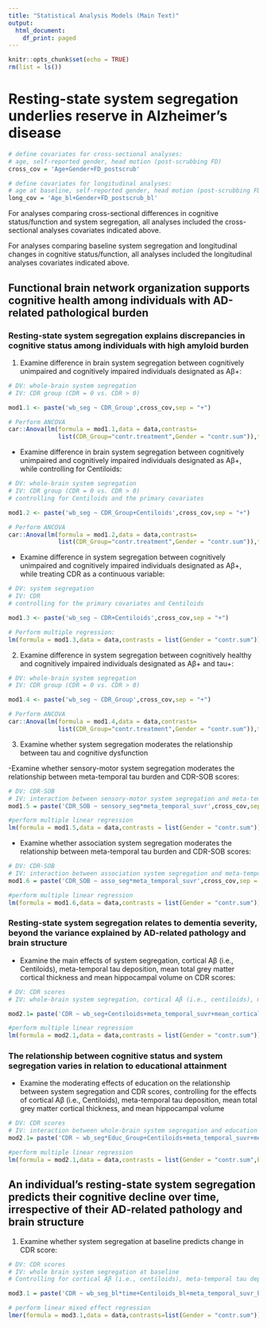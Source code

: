 ```yaml
---
title: "Statistical Analysis Models (Main Text)"
output:
  html_document:
    df_print: paged
---
```


```r
knitr::opts_chunk$set(echo = TRUE)
rm(list = ls())
```

# Resting-state system segregation underlies reserve in Alzheimer’s disease 


```r
# define covariates for cross-sectional analyses:
# age, self-reported gender, head motion (post-scrubbing FD)
cross_cov = 'Age+Gender+FD_postscrub'

# define covariates for longitudinal analyses: 
# age at baseline, self-reported gender, head motion (post-scrubbing FD) at baseline
long_cov = 'Age_bl+Gender+FD_postscrub_bl'
```

For analyses comparing cross-sectional differences in cognitive status/function and system segregation, all analyses included the cross-sectional analyses covariates indicated above.

For analyses comparing baseline system segregation and longitudinal changes in cognitive status/function, 
all analyses included the longitudinal analyses covariates indicated above.

## Functional brain network organization supports cognitive health among individuals with AD-related pathological burden

### Resting-state system segregation explains discrepancies in cognitive status among individuals with high amyloid burden

1) Examine difference in brain system segregation between cognitively unimpaired and cognitively impaired individuals designated as Aβ+: 

```r
# DV: whole-brain system segregation
# IV: CDR group (CDR = 0 vs. CDR > 0)

mod1.1 <- paste('wb_seg ~ CDR_Group',cross_cov,sep = "+") 

# Perform ANCOVA
car::Anova(lm(formula = mod1.1,data = data,contrasts=
              list(CDR_Group="contr.treatment",Gender = "contr.sum")),type=3)
```

- Examine difference in brain system segregation between cognitively unimpaired and cognitively impaired individuals designated as Aβ+, while controlling for Centiloids: 

```r
# DV: whole-brain system segregation
# IV: CDR group (CDR = 0 vs. CDR > 0)
# controlling for Centiloids and the primary covariates

mod1.2 <- paste('wb_seg ~ CDR_Group+Centiloids',cross_cov,sep = "+") 

# Perform ANCOVA
car::Anova(lm(formula = mod1.2,data = data,contrasts=
              list(CDR_Group="contr.treatment",Gender = "contr.sum")),type=3)

```

- Examine difference in system segregation between cognitively unimpaired and cognitively impaired individuals designated as Aβ+, while treating CDR as a continuous variable:

```r
# DV: system segregation
# IV: CDR 
# controlling for the primary covariates and Centiloids

mod1.3 <- paste('wb_seg ~ CDR+Centiloids',cross_cov,sep = "+") 

# Perform multiple regression:
lm(formula = mod1.3,data = data,contrasts = list(Gender = "contr.sum")) 
```

2) Examine difference in system segregation between cognitively healthy and cognitively impaired individuals designated as Aβ+ and tau+: 

```r
# DV: whole-brain system segregation
# IV: CDR group (CDR = 0 vs. CDR > 0)

mod1.4 <- paste('wb_seg ~ CDR_Group',cross_cov,sep = "+") 

# Perform ANCOVA
car::Anova(lm(formula = mod1.4,data = data,contrasts=
              list(CDR_Group="contr.treatment",Gender = "contr.sum")),type=3)

```

3) Examine whether system segregation moderates the relationship between tau and cognitive dysfunction

-Examine whether sensory-motor system segregation moderates the relationship between meta-temporal tau burden and CDR-SOB scores:

```r
# DV: CDR-SOB
# IV: interaction between sensory-motor system segregation and meta-temporal tau uptake
mod1.5 = paste('CDR_SOB ~ sensory_seg*meta_temporal_suvr',cross_cov,sep = "+") 

#perform multiple linear regression
lm(formula = mod1.5,data = data,contrasts = list(Gender = "contr.sum")) 

```

- Examine whether association system segregation moderates the relationship between meta-temporal tau burden and CDR-SOB scores:

```r
# DV: CDR-SOB
# IV: interaction between association system segregation and meta-temporal tau uptake
mod1.6 = paste('CDR_SOB ~ asso_seg*meta_temporal_suvr',cross_cov,sep = "+") 

#perform multiple linear regression
lm(formula = mod1.6,data = data,contrasts = list(Gender = "contr.sum")) 

```

### Resting-state system segregation relates to dementia severity, beyond the variance explained by AD-related pathology and brain structure

- Examine the main effects of system segregation, cortical Aβ (i.e., Centiloids), meta-temporal tau deposition, mean total grey matter cortical thickness and mean hippocampal volume on CDR scores: 

```r
# DV: CDR scores
# IV: whole-brain system segregation, cortical Aβ (i.e., centiloids), meta-temporal tau deposition, mean total grey matter cortical thickness and mean hippocampal volume 

mod2.1= paste('CDR ~ wb_seg+Centiloids+meta_temporal_suvr+mean_cortical_thickness+hippo_volume',cross_cov,sep = "+") 

#perform multiple linear regression
lm(formula = mod2.1,data = data,contrasts = list(Gender = "contr.sum")) 

```

### The relationship between cognitive status and system segregation varies in relation to educational attainment 

- Examine the moderating effects of education on the relationship between system segregation and CDR scores, controlling for the effects of cortical Aβ (i.e., Centiloids), meta-temporal tau deposition, mean total grey matter cortical thickness, and mean hippocampal volume 

```r
# DV: CDR scores
# IV: interaction between whole-brain system segregation and education 
mod2.1= paste('CDR ~ wb_seg*Educ_Group+Centiloids+meta_temporal_suvr+mean_cortical_thickness+hippo_volume',cross_cov,sep = "+") 

#perform multiple linear regression
lm(formula = mod2.1,data = data,contrasts = list(Gender = "contr.sum",Educ_Group=c(-1,1)))
```

## An individual’s resting-state system segregation predicts their cognitive decline over time, irrespective of their AD-related pathology and brain structure

1) Examine whether system segregation at baseline predicts change in CDR score: 

```r
# DV: CDR scores
# IV: whole brain system segregation at baseline
# Controlling for cortical Aβ (i.e., centiloids), meta-temporal tau deposition, mean total grey matter cortical thickness and mean hippocampal volume at baseline, together with the longitudinal covariates

mod3.1 = paste('CDR ~ wb_seg_bl*time+Centiloids_bl+meta_temporal_suvr_bl+mean_cortical_thickness_bl+hippo_volume_bl',long_cov,"(1+time|Subject_ID)",sep = "+")

# perform linear mixed effect regression
lmer(formula = mod3.1,data = data,contrasts=list(Gender = "contr.sum"))
```



